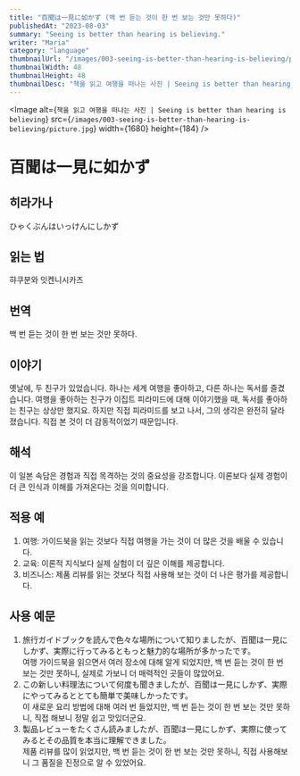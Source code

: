 ```yaml
---
title: "百聞は一見に如かず (백 번 듣는 것이 한 번 보는 것만 못하다)"
publishedAt: "2023-08-03"
summary: "Seeing is better than hearing is believing."
writer: "Maria"
category: "language"
thumbnailUrl: "/images/003-seeing-is-better-than-hearing-is-believing/picture.jpg"
thumbnailWidth: 48
thumbnailHeight: 48
thumbnailDesc: "책을 읽고 여행을 떠나는 사진 | Seeing is better than hearing is believing"
---
```


<Image
  alt={`책을 읽고 여행을 떠나는 사진 | Seeing is better than hearing is believing`}
  src={`/images/003-seeing-is-better-than-hearing-is-believing/picture.jpg`}
  width={1680}
  height={184}
/>

# 百聞は一見に如かず

## 히라가나

ひゃくぶんはいっけんにしかず

## 읽는 법

햐쿠분와 잇켄니시카즈

## 번역

백 번 듣는 것이 한 번 보는 것만 못하다.

## 이야기

옛날에, 두 친구가 있었습니다. 하나는 세계 여행을 좋아하고, 다른 하나는 독서를 즐겼습니다. 여행을 좋아하는 친구가 이집트 피라미드에 대해 이야기했을 때, 독서를 좋아하는 친구는 상상만 했지요. 하지만 직접 피라미드를 보고 나서, 그의 생각은 완전히 달라졌습니다. 직접 본 것이 더 감동적이었기 때문입니다.

## 해석

이 일본 속담은 경험과 직접 목격하는 것의 중요성을 강조합니다. 이론보다 실제 경험이 더 큰 인식과 이해를 가져온다는 것을 의미합니다.

## 적용 예

1. 여행: 가이드북을 읽는 것보다 직접 여행을 가는 것이 더 많은 것을 배울 수 있습니다.
2. 교육: 이론적 지식보다 실제 실험이 더 깊은 이해를 제공합니다.
3. 비즈니스: 제품 리뷰를 읽는 것보다 직접 사용해 보는 것이 더 나은 평가를 제공합니다.

## 사용 예문

1. 旅行ガイドブックを読んで色々な場所について知りましたが、百聞は一見にしかず、実際に行ってみるともっと魅力的な場所が多かったです。<br /> 여행 가이드북을 읽으면서 여러 장소에 대해 알게 되었지만, 백 번 듣는 것이 한 번 보는 것만 못하니, 실제로 가보니 더 매력적인 곳들이 많았어요.
2. この新しい料理法について何度も聞きましたが、百聞は一見にしかず、実際にやってみるととても簡単で美味しかったです。<br /> 이 새로운 요리 방법에 대해 여러 번 들었지만, 백 번 듣는 것이 한 번 보는 것만 못하니, 직접 해보니 정말 쉽고 맛있더군요.
3. 製品レビューをたくさん読みましたが、百聞は一見にしかず、実際に使ってみるとその品質を本当に理解できました。<br /> 제품 리뷰를 많이 읽었지만, 백 번 듣는 것이 한 번 보는 것만 못하니, 직접 사용해보니 그 품질을 진정으로 알 수 있었어요.
